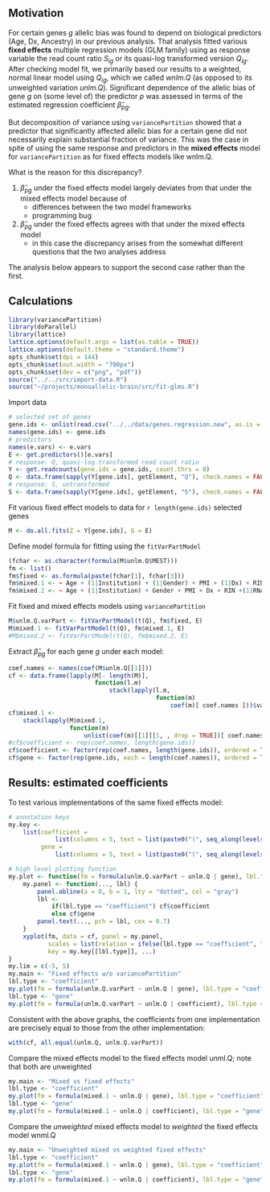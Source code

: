 ## Motivation

For certain genes $g$ allelic bias was found to depend on biological predictors (Age, Dx, Ancestry) in our previous analysis.  That analysis fitted various **fixed effects** multiple regression models (GLM family) using as response variable the read count ratio $S_{ig}$ or its quasi-log transformed version $Q_{ig}$.  After checking model fit, we primarily based our results to a weighted, normal linear model using $Q_{ig}$, which we called *wnlm.Q* (as opposed to its unweighted variation *unlm.Q*).  Significant dependence of the allelic bias of gene $g$ on (some level of) the predictor $p$ was assessed in terms of the estimated regression coefficient $\hat{\beta}_{pg}$.

But decomposition of variance using `variancePartition` showed that a predictor that significantly affected allelic bias for a certain gene did not necessarily explain substantial fraction of variance.  This was the case in spite of using the same response and predictors in the **mixed effects** model for `variancePartition` as for fixed effects models like wnlm.Q.

What is the reason for this discrepancy?

1. $\hat{\beta}_{pg}$ under the fixed effects model largely deviates from that under the mixed effects model because of
    * differences between the two model frameworks
    * programming bug
1. $\hat{\beta}_{pg}$ under the fixed effects agrees with that under the mixed effects model
    * in this case the discrepancy arises from the somewhat different questions that the two analyses address

The analysis below appears to support the second case rather than the first.

## Calculations

```r
library(variancePartition)
library(doParallel)
library(lattice)
lattice.options(default.args = list(as.table = TRUE))
lattice.options(default.theme = "standard.theme")
opts_chunk$set(dpi = 144)
opts_chunk$set(out.width = "700px")
opts_chunk$set(dev = c("png", "pdf"))
source("../../src/import-data.R")
source("~/projects/monoallelic-brain/src/fit-glms.R")
```

Import data

```r
# selected set of genes
gene.ids <- unlist(read.csv("../../data/genes.regression.new", as.is = TRUE))
names(gene.ids) <- gene.ids
# predictors
names(e.vars) <- e.vars
E <- get.predictors()[e.vars]
# response: Q, quasi-log transformed read count ratio
Y <- get.readcounts(gene.ids = gene.ids, count.thrs = 0)
Q <- data.frame(sapply(Y[gene.ids], getElement, "Q"), check.names = FALSE)
# response: S, untransformed
S <- data.frame(sapply(Y[gene.ids], getElement, "S"), check.names = FALSE)
```

Fit various fixed effect models to data for `r length(gene.ids)` selected genes

```r
M <- do.all.fits(Z = Y[gene.ids], G = E)
```

Define model formula for fitting using the  `fitVarPartModel`

```r
(fchar <- as.character(formula(M$unlm.Q$MEST)))
fm <- list()
fm$fixed <- as.formula(paste(fchar[1], fchar[3]))
fm$mixed.1 <- ~ Age + (1|Institution) + (1|Gender) + PMI + (1|Dx) + RIN +(1|RNA_batch) + Ancestry.1 + Ancestry.2 + Ancestry.3 + Ancestry.4 + Ancestry.5
fm$mixed.2 <- ~ Age + (1|Institution) + Gender + PMI + Dx + RIN +(1|RNA_batch) + Ancestry.1 + Ancestry.2 + Ancestry.3 + Ancestry.4 + Ancestry.5
```

Fit fixed and mixed effects models using `variancePartition` 

```r
M$unlm.Q.varPart <- fitVarPartModel(t(Q), fm$fixed, E)
M$mixed.1 <- fitVarPartModel(t(Q), fm$mixed.1, E)
#M$mixed.2 <- fitVarPartModel(t(Q), fm$mixed.2, E)
```

Extract $\hat{\beta}_{pg}$ for each gene $g$ under each model:

```r
coef.names <- names(coef(M$unlm.Q[[1]]))
cf <- data.frame(lapply(M[- length(M)],
                        function(l.m)
                            stack(lapply(l.m,
                                         function(m)
                                             coef(m)[ coef.names ]))$values))
cf$mixed.1 <-
    stack(lapply(M$mixed.1,
                 function(m)
                     unlist(coef(m)[[1]][1, , drop = TRUE])[ coef.names ]))$values
#cf$coefficient <- rep(coef.names, length(gene.ids))
cf$coefficient <- factor(rep(coef.names, length(gene.ids)), ordered = TRUE, levels = coef.names)
cf$gene <- factor(rep(gene.ids, each = length(coef.names)), ordered = TRUE, levels = gene.ids)
```

## Results: estimated coefficients

To test various implementations of the same fixed effects model:

```r
# annotation keys
my.key <-
    list(coefficient =
             list(columns = 5, text = list(paste0("(", seq_along(levels(cf$coefficient)), ") ", levels(cf$coefficient)), cex = 0.7)),
         gene =
             list(columns = 5, text = list(paste0("(", seq_along(levels(cf$gene)), ") ", levels(cf$gene)), cex = 0.7)))

# high level plotting function
my.plot <- function(fm = formula(unlm.Q.varPart ~ unlm.Q | gene), lbl.type = "coefficient", ...) {
    my.panel <- function(..., lbl) {
        panel.abline(a = 0, b = 1, lty = "dotted", col = "gray")
        lbl <-
            if(lbl.type == "coefficient") cf$coefficient
            else cf$gene
        panel.text(..., pch = lbl, cex = 0.7)
    }
    xyplot(fm, data = cf, panel = my.panel,
           scales = list(relation = ifelse(lbl.type == "coefficient", "same", "free")),
           key = my.key[[lbl.type]], ...)
}
my.lim = c(-5, 5)
my.main <- "Fixed effects w/o variancePartition"
lbl.type <- "coefficient"
my.plot(fm = formula(unlm.Q.varPart ~ unlm.Q | gene), lbl.type = "coefficient", main = my.main, xlim = my.lim, ylim = my.lim)
lbl.type <- "gene"
my.plot(fm = formula(unlm.Q.varPart ~ unlm.Q | coefficient), lbl.type = "gene", main = my.main)
```

Consistent with the above graphs, the coefficients from one implementation are precisely equal to those from the other implementation:

```r
with(cf, all.equal(unlm.Q, unlm.Q.varPart))
```

Compare the mixed effects model to the fixed effects model unml.Q; note that both are unweighted

```r
my.main <- "Mixed vs fixed effects"
lbl.type <- "coefficient"
my.plot(fm = formula(mixed.1 ~ unlm.Q | gene), lbl.type = "coefficient", main = my.main, xlim = my.lim, ylim = my.lim)
lbl.type <- "gene"
my.plot(fm = formula(mixed.1 ~ unlm.Q | coefficient), lbl.type = "gene", main = my.main)
```

Compare the *unweighted* mixed effects model to *weighted* the fixed effects model wnml.Q

```r
my.main <- "Unweighted mixed vs weighted fixed effects"
lbl.type <- "coefficient"
my.plot(fm = formula(mixed.1 ~ wnlm.Q | gene), lbl.type = "coefficient", main = my.main, xlim = my.lim, ylim = my.lim)
lbl.type <- "gene"
my.plot(fm = formula(mixed.1 ~ wnlm.Q | coefficient), lbl.type = "gene", main = my.main)
```
